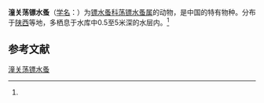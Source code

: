 {{Speciesbox
| name = 潼关荡镖水蚤
| status = 
| status_system = 
| image = 
| genus = Neutrodiaptomus
| species = tungkwanensis
| authority = (Shen et Sung, 1962)<ref name='id12448'>{{cite web| url =http://www.bioinfo.cn/db05/BjdwSpecies.php?action=view&id=12448| title =潼关荡镖水蚤| work =《中国动物物种编目数据库》| publisher =中国科学院微生物研究所| author =中国科学院动物研究所| accessdate =2009-04-28| deadurl =yes| archiveurl =https://web.archive.org/web/20160305041415/http://www.bioinfo.cn/db05/BjdwSpecies.php?action=view&id=12448| archivedate =2016-03-05}}</ref>
}}

'''潼关荡镖水蚤'''（[[学名|学名]]：{{lang|la|''Neutrodiaptomus tungkwanensis''}}）为[[镖水蚤科|镖水蚤科]][[荡镖水蚤属|荡镖水蚤属]]的动物，是中国的特有物种。分布于[[陕西|陕西]]等地，多栖息于水库中0.5至5米深的水层内。<ref name='id12448'/>

== 参考文献 ==
{{reflist}}

{{Wikispecies|Neutrodiaptomus tungkwanensis}}
{{Taxonbar|from=Q13895358}}

[[Category:荡镖水蚤属|潼关荡镖水蚤]]


{{节肢动物小作品}}